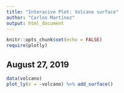 ```yaml
---
title: "Interacive Plot: Volcano surface"
author: "Carlos Martinez"
output: html_document
---
```


```r
knitr::opts_chunk$set(echo = FALSE)
require(plotly)
```

## August 27, 2019


```r
data(volcano)
plot_ly(z = ~volcano) %>% add_surface()
```

